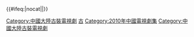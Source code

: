{{Navbox
|bodyclass=hlist

|name = 2010年中國大陸古裝/民初電視劇
|title = [[中国古代题材电视剧列表|2010年中國大陸古裝／民初電視劇]]
|state = collapsed
|group1 = 傳說時代
|list1= 
*[[传说 (2010年电视剧)|傳說]]
|group2 = 秦漢/三國
|list2 = 
*[[神话 (电视剧)|神話]]
*[[美人心計]]
*[[大风歌 (电视剧)|大風歌]]
*[[大将军韩信]]
*[[三国 (电视剧)|三國]]
|group3 = 南北朝
|list3 = 
*[[胡笳汉月]](北魏传奇)
|group4 = 唐
|list4 = 
*[[神探狄仁傑前傳]]
*[[杨贵妃秘史]]
*[[神探狄仁杰|神断狄仁杰]]
|group5 = 宋
|list5 = 
*[[刁蠻嬌妻蘇小妹]]
*[[白蛇后传]]
*[[包青天之七俠五義]]
*[[天涯织女]]
|group6 = 明
|list6 = 
*[[包三姑外传]]
*[[天之骄子]](剑侠奇缘)
*[[怒海雄心]]
*[[万历首辅张居正]]
*[[神醫大道公]]
*[[大明嫔妃]]
*[[吴承恩与西游记]]
*[[女神捕 (2010年电视剧)|女神捕]]
*[[天生無才]]
*[[怪俠一枝梅 (2010年電視劇)|怪俠一枝梅]]
*[[大槐树 (电视剧)|大槐树]]
|group7 = 清
|list7 = 
*[[苍穹之昴 (电视剧)|苍穹之昴]]
*[[歡喜婆婆俏媳婦]]
*[[大內低手]](李衛當官3)
*[[妹仔大过主人婆]]
*[[天地民心]]
|group8 =民初
|list8 = 
*[[大丫鬟]]
*[[唐琅探案]]
*[[一剪梅 (電視劇)|新一剪梅]]
*[[鐵梨花]]
*[[地道英雄]]
*[[誰知女人心]]
*[[經緯天地]]
*[[来不及说我爱你]]
*[[上海，上海]]
*[[煙雨斜陽 (2010年電視劇)|烟雨斜阳]]
*[[国色天香]]
*[[天涯赤子心]]
*[[刁蠻新娘]]
*[[广府太极传奇]]
*[[母亲心]]
*[[醉紅塵]]
*[[大屋下的丫鬟]]
*[[儂本多情 (2009年電視劇)|儂本多情]]
*[[北方有佳人]]
*[[再见艳阳天 (2010年电视剧)|再見艷陽天]]
*[[铁面歌女]]
*[[无间有爱]]
|group9 = 武俠
|list9 = 
*[[流星蝴蝶劍 (2010年電視劇)|流星·蝴蝶·劍]]
|group10 = 神話
|list10 = 
*[[嫦娥 (2010年电视剧)|嫦娥]]
*[[聊斋 (2010年电视剧)|聊齋3]]
*[[西遊記 (2010年電視劇)|西遊記]](程力栋版)
*[[天師鍾馗之美麗傳說]]
*[[活佛济公 (2010年电视剧)|活佛濟公]]
|group11 = 名著/架空
|list11 = 
*[[红楼梦 (2010年电视剧)|紅樓夢]]
*[[黛玉传]]
*[[龍行天下 (電視劇)|龍行天下]]
|below = [[Template:2009年中國大陸古裝/民初電視劇|2009年]] ← '''2010年 → '''[[Template:2011年中國大陸古裝/民初電視劇|2011年]]<br/>相關：[[中国大陆电视剧列表 (2010年)|2010年中國大陸電視劇列表]]
}}<includeonly>{{#ifeq:{{{1}}}|nocat||[[Category:中國大陸古裝電視劇]]}}</includeonly>
<noinclude>[[Category:中国电视剧模板|古]]
[[Category:2010年中國電視劇集]]
[[Category:中國大陸古裝電視劇]]</noinclude>